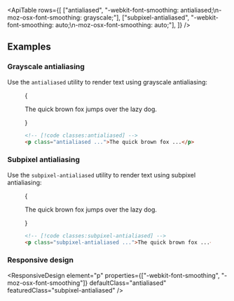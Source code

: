 


<ApiTable
  rows={[
    ["antialiased", "-webkit-font-smoothing: antialiased;\n-moz-osx-font-smoothing: grayscale;"],
    ["subpixel-antialiased", "-webkit-font-smoothing: auto;\n-moz-osx-font-smoothing: auto;"],
  ]}
/>

## Examples

### Grayscale antialiasing

Use the `antialiased` utility to render text using grayscale antialiasing:

<Figure>

<Example>
  {
    <p className="text-center text-lg font-medium text-gray-900 antialiased dark:text-gray-200">
      The quick brown fox jumps over the lazy dog.
    </p>
  }
</Example>

```html
<!-- [!code classes:antialiased] -->
<p class="antialiased ...">The quick brown fox ...</p>
```

</Figure>

### Subpixel antialiasing

Use the `subpixel-antialiased` utility to render text using subpixel antialiasing:

<Figure>

<Example>
  {
    <p className="text-center text-lg font-medium text-gray-900 subpixel-antialiased dark:text-gray-200">
      The quick brown fox jumps over the lazy dog.
    </p>
  }
</Example>

```html
<!-- [!code classes:subpixel-antialiased] -->
<p class="subpixel-antialiased ...">The quick brown fox ...</p>
```

</Figure>

### Responsive design

<ResponsiveDesign
  element="p"
  properties={["-webkit-font-smoothing", "-moz-osx-font-smoothing"]}
  defaultClass="antialiased"
  featuredClass="subpixel-antialiased"
/>



